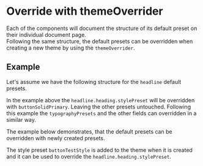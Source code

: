 

# Override with themeOverrider

Each of the components will document the structure of its default preset on their individual document page.  
Following the same structure, the default presets can be overridden when creating a new theme by using the `themeOverrider`. 

## Example

Let's assume we have the following structure for the `headline` default presets.

<CodeFromFile path="examples/theming/override-default-presets-in-theme.tsx" />

In the example above the `headline.heading.stylePreset` will be overridden with `buttonSolidPrimary`. Leaving the other presets untouched. Following this example the `typographyPresets` and the other fields can overridden in a similar way.

The example below demonstrates, that the default presets can be overridden with newly created presets.

<CodeFromFile path="examples/theming/override-default-with-new.tsx" />

The  style preset `buttonTestStyle` is added to the theme when it is created and it can be used to override the `headline.heading.stylePreset`.  
